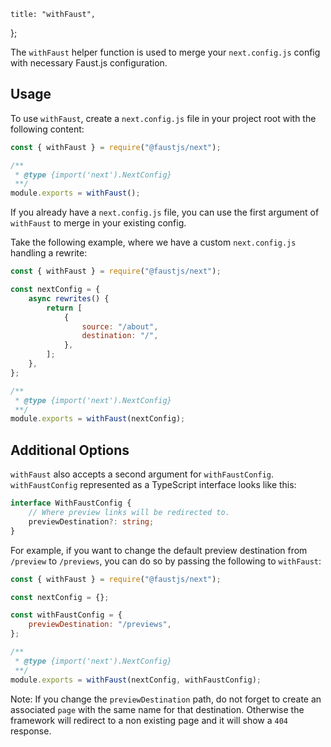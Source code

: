 	title: "withFaust",
};

The `withFaust` helper function is used to merge your `next.config.js` config with necessary Faust.js configuration.

## Usage

To use `withFaust`, create a `next.config.js` file in your project root with the following content:

```js title="next.config.js"
const { withFaust } = require("@faustjs/next");

/**
 * @type {import('next').NextConfig}
 **/
module.exports = withFaust();
```

If you already have a `next.config.js` file, you can use the first argument of `withFaust` to merge in your existing config.

Take the following example, where we have a custom `next.config.js` handling a rewrite:

```js title="next.config.js"
const { withFaust } = require("@faustjs/next");

const nextConfig = {
	async rewrites() {
		return [
			{
				source: "/about",
				destination: "/",
			},
		];
	},
};

/**
 * @type {import('next').NextConfig}
 **/
module.exports = withFaust(nextConfig);
```

## Additional Options

`withFaust` also accepts a second argument for `withFaustConfig`. `withFaustConfig` represented as a TypeScript interface looks like this:

```ts
interface WithFaustConfig {
	// Where preview links will be redirected to.
	previewDestination?: string;
}
```

For example, if you want to change the default preview destination from `/preview` to `/previews`, you can do so by passing the following to `withFaust`:

```js title="next.config.js"
const { withFaust } = require("@faustjs/next");

const nextConfig = {};

const withFaustConfig = {
	previewDestination: "/previews",
};

/**
 * @type {import('next').NextConfig}
 **/
module.exports = withFaust(nextConfig, withFaustConfig);
```

Note:
If you change the `previewDestination` path, do not forget to create an associated `page` with the same name for that destination. Otherwise the framework will redirect to a non existing page and it will show a `404` response.
